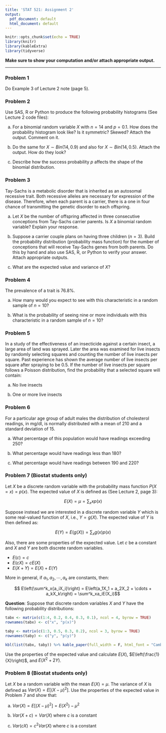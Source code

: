 ```yaml
---
title: 'STAT 521: Assignment 2'
output: 
  pdf_document: default
  html_document: default
---
```


```r
knitr::opts_chunk$set(echo = TRUE)
library(knitr)
library(kableExtra)
library(tidyverse)
```
**Make sure to show your computation and/or attach appropriate output.**

*****
### Problem 1

Do Example 3 of Lecture 2 note (page 5).

### Problem 2

Use SAS, R or Python to produce the following probability histograms (See Lecture 2 code files):

a)  For a binomial random variable $X$ with $n = 14$ and $p = 0.1$. How does the probability histogram look like? Is it symmetric? Skewed? Attach the output. Comment on it.

b)  Do the same for $X \sim Bin(14, 0.9)$ and also for $X \sim Bin(14, 0.5)$. Attach the output. How do they look?

c)  Describe how the success probability $p$ affects the shape of the binomial distribution.

### Problem 3

Tay-Sachs is a metabolic disorder that is inherited as an autosomal recessive trait. Both recessive alleles are necessary for expression of the disease. Therefore, when each parent is a carrier, there is a one in four chance of transmitting the genetic disorder to each offspring.

a)  Let $X$ be the number of offspring affected in three consecutive conceptions from Tay-Sachs carrier parents. Is $X$ a binomial random variable? Explain your response.

b)  Suppose a carrier couple plans on having three children ($n = 3$). Build the probability distribution (probability mass function) for the number of conceptions that will receive Tay-Sachs genes from both parents. Do this by hand and also use SAS, R, or Python to verify your answer. Attach appropriate outputs.

c)  What are the expected value and variance of $X$?

### Problem 4

The prevalence of a trait is 76.8%.

a)  How many would you expect to see with this characteristic in a random sample of $n = 10$?

b)  What is the probability of seeing nine or more individuals with this characteristic in a random sample of $n = 10$?

### Problem 5

In a study of the effectiveness of an insecticide against a certain insect, a large area of land was sprayed. Later the area was examined for live insects by randomly selecting squares and counting the number of live insects per square. Past experience has shown the average number of live insects per square after spraying to be 0.5. If the number of live insects per square follows a Poisson distribution, find the probability that a selected square will contain:

a)  No live insects

b)  One or more live insects

### Problem 6

For a particular age group of adult males the distribution of cholesterol readings, in mg/dl, is normally distributed with a mean of 210 and a standard deviation of 15.

a)  What percentage of this population would have readings exceeding 250?

b)  What percentage would have readings less than 180?

c)  What percentage would have readings between 190 and 220?

### Problem 7 (Biostat students only)

Let $X$ be a discrete random variable with the probability mass function $P(X = x) = p(x)$. The expected value of $X$ is defined as (See Lecture 2, page 3):

$$ E(X) = \mu = \sum_x{xp(x)}$$

Suppose instead we are interested in a discrete random variable $Y$ which is some real-valued function of $X$, i.e., $Y = g(X)$. The expected value of $Y$ is then defined as:

$$ E(Y) = E\left(g(X)\right) = \sum_x{g(x)p(x)} $$

Also, there are some properties of the expected value. Let $c$ be a constant and $X$ and $Y$ are both discrete random variables.

-   $E(c) = c$
-   $E(cX) = cE(X)$
-   $E(X + Y) = E(X) + E(Y)$

More in general, if $a_1, a_2,\cdots,a_k$ are constants, then:

$$ E\left(\sum^k_x{a_iX_i}\right) = 
   E\left(a_1X_1 + a_2X_2 + \cdots + a_kX_k\right) = 
   \sum^k_xa_iE(X_i)$$

**Question**: Suppose that discrete random variables $X$ and $Y$ have the following probability distributions:

```r
tabx <- matrix(c(1:4, 0.2, 0.4, 0.3, 0.1), ncol = 4, byrow = TRUE)
rownames(tabx) <- c("x", "p(x)")

taby <- matrix(c(1:3, 0.5, 0.3, 0.2), ncol = 3, byrow = TRUE)
rownames(taby) <- c("y", "p(y)")

kbl(list(tabx, taby)) %>% kable_paper(full_width = F, html_font = "Cambria", latex_options = "HOLD_position")
```

Use the properties of the expected value and calculate $E(X)$, $E\left(\frac{1}{X}\right)$, and $E(X^2 + 2Y)$.

### Problem 8 (Biostat students only)

Let $X$ be a random variable with the mean $E(X) = \mu$. The variance of $X$ is defined as $Var(X) = E[(X - \mu)^2]$. Use the properties of the expected value in Problem 7 and show that:

a) $Var(X) = E[(X - \mu)^2] = E\left(X^2\right) - \mu^2$

b) $Var(X + c) = Var(X)$ where $c$ is a constant

c) $Var(cX) = c^2Var(X)$ where $c$ is a constant
